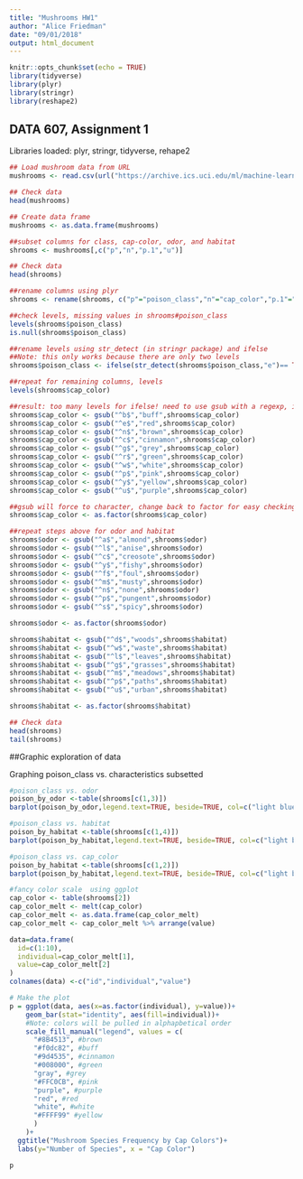 ```yaml
---
title: "Mushrooms HW1"
author: "Alice Friedman"
date: "09/01/2018"
output: html_document
---
```


```r
knitr::opts_chunk$set(echo = TRUE)
library(tidyverse)
library(plyr)
library(stringr)
library(reshape2)
```

## DATA 607, Assignment 1
Libraries loaded: plyr, stringr, tidyverse, rehape2

``` r
## Load mushroom data from URL
mushrooms <- read.csv(url("https://archive.ics.uci.edu/ml/machine-learning-databases/mushroom/agaricus-lepiota.data"), header=TRUE)

## Check data
head(mushrooms)

## Create data frame
mushrooms <- as.data.frame(mushrooms)

##subset columns for class, cap-color, odor, and habitat
shrooms <- mushrooms[,c("p","n","p.1","u")]

## Check data
head(shrooms)

##rename columns using plyr
shrooms <- rename(shrooms, c("p"="poison_class","n"="cap_color","p.1"="odor","u"="habitat"))

##check levels, missing values in shrooms#poison_class
levels(shrooms$poison_class)
is.null(shrooms$poison_class)

##rename levels using str_detect (in stringr package) and ifelse 
##Note: this only works because there are only two levels
shrooms$poison_class <- ifelse(str_detect(shrooms$poison_class,"e")== TRUE, "edible", "poisonous")

##repeat for remaining columns, levels
levels(shrooms$cap_color)

##result: too many levels for ifelse! need to use gsub with a regexp, instead
shrooms$cap_color <- gsub("^b$","buff",shrooms$cap_color)
shrooms$cap_color <- gsub("^e$","red",shrooms$cap_color)
shrooms$cap_color <- gsub("^n$","brown",shrooms$cap_color)
shrooms$cap_color <- gsub("^c$","cinnamon",shrooms$cap_color)
shrooms$cap_color <- gsub("^g$","grey",shrooms$cap_color)
shrooms$cap_color <- gsub("^r$","green",shrooms$cap_color)
shrooms$cap_color <- gsub("^w$","white",shrooms$cap_color)
shrooms$cap_color <- gsub("^p$","pink",shrooms$cap_color)
shrooms$cap_color <- gsub("^y$","yellow",shrooms$cap_color)
shrooms$cap_color <- gsub("^u$","purple",shrooms$cap_color)

##gsub will force to character, change back to factor for easy checking work
shrooms$cap_color <- as.factor(shrooms$cap_color)

##repeat steps above for odor and habitat
shrooms$odor <- gsub("^a$","almond",shrooms$odor)
shrooms$odor <- gsub("^l$","anise",shrooms$odor)
shrooms$odor <- gsub("^c$","creosote",shrooms$odor)
shrooms$odor <- gsub("^y$","fishy",shrooms$odor)
shrooms$odor <- gsub("^f$","foul",shrooms$odor)
shrooms$odor <- gsub("^m$","musty",shrooms$odor)
shrooms$odor <- gsub("^n$","none",shrooms$odor)
shrooms$odor <- gsub("^p$","pungent",shrooms$odor)
shrooms$odor <- gsub("^s$","spicy",shrooms$odor)

shrooms$odor <- as.factor(shrooms$odor)

shrooms$habitat <- gsub("^d$","woods",shrooms$habitat)
shrooms$habitat <- gsub("^w$","waste",shrooms$habitat)
shrooms$habitat <- gsub("^l$","leaves",shrooms$habitat)
shrooms$habitat <- gsub("^g$","grasses",shrooms$habitat)
shrooms$habitat <- gsub("^m$","meadows",shrooms$habitat)
shrooms$habitat <- gsub("^p$","paths",shrooms$habitat)
shrooms$habitat <- gsub("^u$","urban",shrooms$habitat)

shrooms$habitat <- as.factor(shrooms$habitat)

## Check data
head(shrooms)
tail(shrooms)
```

##Graphic exploration of data

Graphing poison_class vs. characteristics subsetted
```r
#poison_class vs. odor
poison_by_odor <-table(shrooms[c(1,3)])
barplot(poison_by_odor,legend.text=TRUE, beside=TRUE, col=c("light blue","dark orange"), xlab = "Odor",ylab = "Species Count", main="Frequency of Poisonous Mushrooms by Odor", cex.names=.75)

#poison_class vs. habitat
poison_by_habitat <-table(shrooms[c(1,4)])
barplot(poison_by_habitat,legend.text=TRUE, beside=TRUE, col=c("light blue","dark orange"), xlab = "Habitat",ylab = "Species Count", main="Frequency of Poisonous Mushrooms by Habitat")

#poison_class vs. cap_color
poison_by_habitat <-table(shrooms[c(1,2)])
barplot(poison_by_habitat,legend.text=TRUE, beside=TRUE, col=c("light blue","dark orange"), xlab = "Cap Color",ylab = "Species Count", main="Frequency of Poisonous Mushrooms by Cap Color", cex.names=.75)


```
```r

#fancy color scale  using ggplot
cap_color <- table(shrooms[2])
cap_color_melt <- melt(cap_color)
cap_color_melt <- as.data.frame(cap_color_melt)
cap_color_melt <- cap_color_melt %>% arrange(value)

data=data.frame(
  id=c(1:10),
  individual=cap_color_melt[1],
  value=cap_color_melt[2]
)
colnames(data) <-c("id","individual","value")

# Make the plot
p = ggplot(data, aes(x=as.factor(individual), y=value))+
    geom_bar(stat="identity", aes(fill=individual))+
    #Note: colors will be pulled in alphapbetical order
    scale_fill_manual("legend", values = c( 
      "#8B4513", #brown
      "#f0dc82", #buff
      "#9d4535", #cinnamon
      "#008000", #green
      "gray", #grey
      "#FFC0CB", #pink
      "purple", #purple
      "red", #red
      "white", #white 
      "#FFFF99" #yellow
      )
    )+
  ggtitle("Mushroom Species Frequency by Cap Colors")+
  labs(y="Number of Species", x = "Cap Color")

p

```
 
